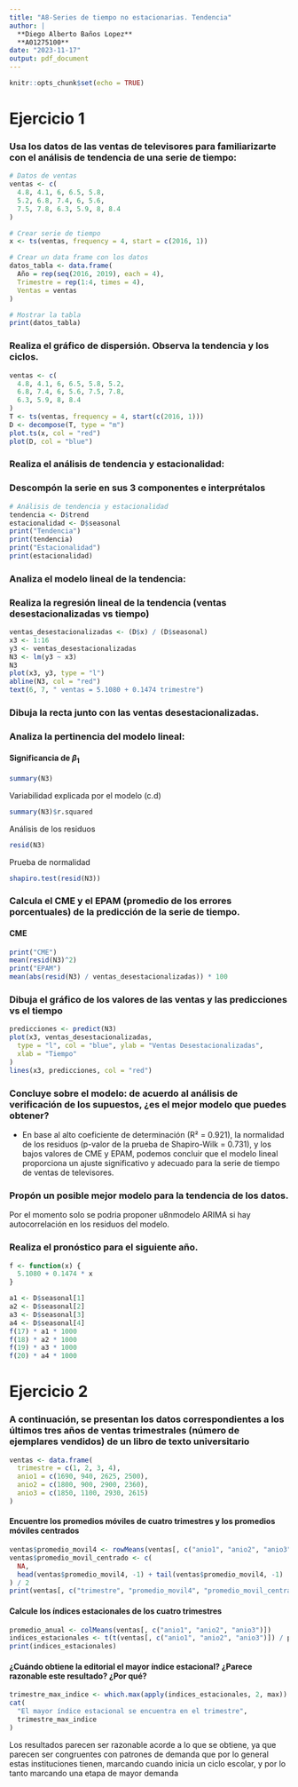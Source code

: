 ```yaml
---
title: "A8-Series de tiempo no estacionarias. Tendencia"
author: |
  **Diego Alberto Baños Lopez**  
  **A01275100**
date: "2023-11-17"
output: pdf_document
---
```


```r
knitr::opts_chunk$set(echo = TRUE)
```

# Ejercicio 1

### Usa los datos de las ventas de televisores para familiarizarte con el análisis de tendencia de una serie de tiempo:
```r
# Datos de ventas
ventas <- c(
  4.8, 4.1, 6, 6.5, 5.8,
  5.2, 6.8, 7.4, 6, 5.6,
  7.5, 7.8, 6.3, 5.9, 8, 8.4
)

# Crear serie de tiempo
x <- ts(ventas, frequency = 4, start = c(2016, 1))

# Crear un data frame con los datos
datos_tabla <- data.frame(
  Año = rep(seq(2016, 2019), each = 4),
  Trimestre = rep(1:4, times = 4),
  Ventas = ventas
)

# Mostrar la tabla
print(datos_tabla)
```

### Realiza el gráfico de dispersión. Observa la tendencia y los ciclos.
```r
ventas <- c(
  4.8, 4.1, 6, 6.5, 5.8, 5.2,
  6.8, 7.4, 6, 5.6, 7.5, 7.8,
  6.3, 5.9, 8, 8.4
)
T <- ts(ventas, frequency = 4, start(c(2016, 1)))
D <- decompose(T, type = "m")
plot.ts(x, col = "red")
plot(D, col = "blue")
```

### Realiza el análisis de tendencia y estacionalidad:
### Descompón la serie en sus 3 componentes e interprétalos
```r
# Análisis de tendencia y estacionalidad
tendencia <- D$trend
estacionalidad <- D$seasonal
print("Tendencia")
print(tendencia)
print("Estacionalidad")
print(estacionalidad)
```

### Analiza el modelo lineal de la tendencia:
### Realiza la regresión lineal de la tendencia (ventas desestacionalizadas vs tiempo)
```r
ventas_desestacionalizadas <- (D$x) / (D$seasonal)
x3 <- 1:16
y3 <- ventas_desestacionalizadas
N3 <- lm(y3 ~ x3)
N3
plot(x3, y3, type = "l")
abline(N3, col = "red")
text(6, 7, " ventas = 5.1080 + 0.1474 trimestre")
```

### Dibuja la recta junto con las ventas desestacionalizadas.
### Analiza la pertinencia del modelo lineal:

#### Significancia de 	$\beta_1$
```r
summary(N3)
```

Variabilidad explicada por el modelo (c.d)
```r
summary(N3)$r.squared
```
Análisis de los residuos
```r
resid(N3)
```
Prueba de normalidad
```r
shapiro.test(resid(N3))
```

### Calcula el CME y el EPAM (promedio de los errores porcentuales) de la predicción de la serie de tiempo.

#### CME

```r
print("CME")
mean(resid(N3)^2)
print("EPAM")
mean(abs(resid(N3) / ventas_desestacionalizadas)) * 100
```

### Dibuja el gráfico de los valores de las ventas y las predicciones vs el tiempo
```r
predicciones <- predict(N3)
plot(x3, ventas_desestacionalizadas,
  type = "l", col = "blue", ylab = "Ventas Desestacionalizadas",
  xlab = "Tiempo"
)
lines(x3, predicciones, col = "red")
```
### Concluye sobre el modelo: de acuerdo al análisis de verificación de los supuestos, ¿es el mejor modelo que puedes obtener?

- En base al alto coeficiente de determinación (R² = 0.921), la normalidad de los residuos (p-valor de la prueba de Shapiro-Wilk = 0.731), y los bajos valores de CME y EPAM, podemos concluir que el modelo lineal proporciona un ajuste significativo y adecuado para la serie de tiempo de ventas de televisores.

### Propón un posible mejor modelo para la tendencia de los datos.

Por el momento solo se podria proponer u8nmodelo ARIMA si hay autocorrelación en los residuos del modelo.

### Realiza el pronóstico para el siguiente año.
```r
f <- function(x) {
  5.1080 + 0.1474 * x
}

a1 <- D$seasonal[1]
a2 <- D$seasonal[2]
a3 <- D$seasonal[3]
a4 <- D$seasonal[4]
f(17) * a1 * 1000
f(18) * a2 * 1000
f(19) * a3 * 1000
f(20) * a4 * 1000
```

# Ejercicio 2

### A continuación, se presentan los datos correspondientes a los últimos tres años de ventas trimestrales (número de ejemplares vendidos) de un libro de texto universitario
```r
ventas <- data.frame(
  trimestre = c(1, 2, 3, 4),
  anio1 = c(1690, 940, 2625, 2500),
  anio2 = c(1800, 900, 2900, 2360),
  anio3 = c(1850, 1100, 2930, 2615)
)
```

#### Encuentre los promedios móviles de cuatro trimestres y los promedios móviles centrados
```r
ventas$promedio_movil4 <- rowMeans(ventas[, c("anio1", "anio2", "anio3")])
ventas$promedio_movil_centrado <- c(
  NA,
  head(ventas$promedio_movil4, -1) + tail(ventas$promedio_movil4, -1)
) / 2
print(ventas[, c("trimestre", "promedio_movil4", "promedio_movil_centrado")])
```

#### Calcule los índices estacionales de los cuatro trimestres
```r
promedio_anual <- colMeans(ventas[, c("anio1", "anio2", "anio3")])
indices_estacionales <- t(t(ventas[, c("anio1", "anio2", "anio3")]) / promedio_anual) * 100
print(indices_estacionales)
```
####  ¿Cuándo obtiene la editorial el mayor índice estacional? ¿Parece razonable este resultado? ¿Por qué?
```r
trimestre_max_indice <- which.max(apply(indices_estacionales, 2, max))
cat(
  "El mayor índice estacional se encuentra en el trimestre",
  trimestre_max_indice
)
```

Los resultados parecen ser razonable acorde a lo que se obtiene, ya que parecen ser congruentes con patrones de demanda que por lo general estas instituciones tienen, marcando cuando inicia un ciclo escolar, y por lo tanto marcando una etapa de mayor demanda